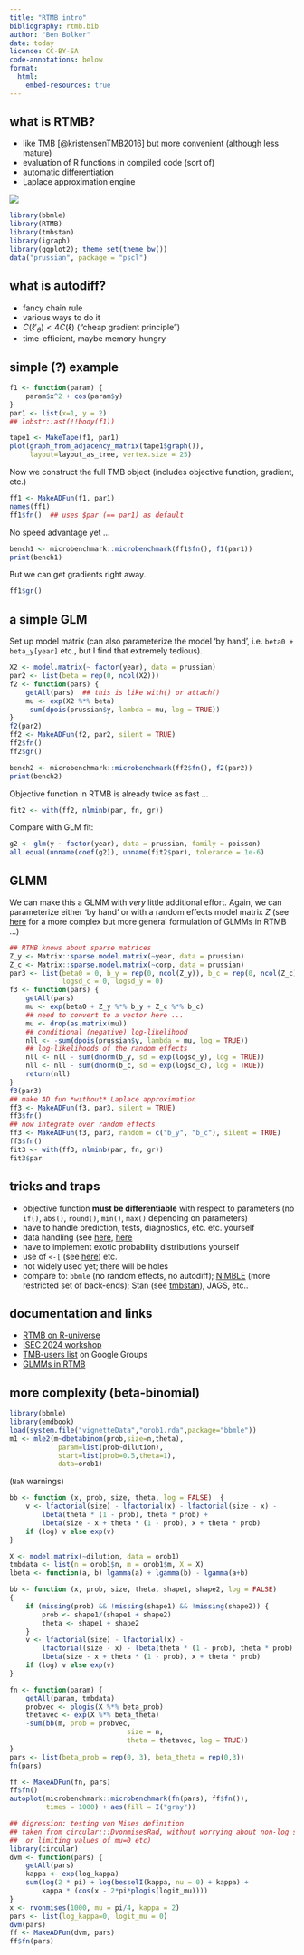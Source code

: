 ```yaml
---
title: "RTMB intro"
bibliography: rtmb.bib
author: "Ben Bolker"
date: today
licence: CC-BY-SA
code-annotations: below
format:
  html:
    embed-resources: true
---
```


## what is RTMB?

* like TMB [@kristensenTMB2016] but more convenient (although less mature)
* evaluation of R functions in compiled code (sort of)
* automatic differentiation
* Laplace approximation engine

![](pix/TMB.png)

```r
library(bbmle)
library(RTMB)
library(tmbstan)
library(igraph)
library(ggplot2); theme_set(theme_bw())
data("prussian", package = "pscl")
```

## what is autodiff?

- fancy chain rule
- various ways to do it
- $C(\ell'_\theta)<4C(\ell)$ ("cheap gradient principle")
- time-efficient, maybe memory-hungry

## simple (?) example

```r
f1 <- function(param) {
    param$x^2 + cos(param$y)
}
par1 <- list(x=1, y = 2)
## lobstr::ast(!!body(f1))
```

```r
tape1 <- MakeTape(f1, par1)
plot(graph_from_adjacency_matrix(tape1$graph()),
     layout=layout_as_tree, vertex.size = 25)
```

Now we construct the full TMB object (includes objective function, gradient, etc.)
```r
ff1 <- MakeADFun(f1, par1)
names(ff1)
ff1$fn()  ## uses $par (== par1) as default
```

No speed advantage yet ...

```r
bench1 <- microbenchmark::microbenchmark(ff1$fn(), f1(par1))
print(bench1)
```

But we can get gradients right away.

```r
ff1$gr()
```

## a simple GLM

Set up model matrix (can also parameterize the model 'by hand', i.e. `beta0 + beta_y[year]` etc., but I find that extremely tedious).

```r
X2 <- model.matrix(~ factor(year), data = prussian)
par2 <- list(beta = rep(0, ncol(X2)))
f2 <- function(pars) {
    getAll(pars)  ## this is like with() or attach()
    mu <- exp(X2 %*% beta)
    -sum(dpois(prussian$y, lambda = mu, log = TRUE))
}
f2(par2)
ff2 <- MakeADFun(f2, par2, silent = TRUE)
ff2$fn()
ff2$gr()
```

```r
bench2 <- microbenchmark::microbenchmark(ff2$fn(), f2(par2))
print(bench2)
```

Objective function in RTMB is already twice as fast ...

```r
fit2 <- with(ff2, nlminb(par, fn, gr))
```

Compare with GLM fit:

```r
g2 <- glm(y ~ factor(year), data = prussian, family = poisson)
all.equal(unname(coef(g2)), unname(fit2$par), tolerance = 1e-6)
```

## GLMM

We can make this a GLMM with *very* little additional effort. Again, we can parameterize either 'by hand' or with a random effects model matrix $Z$ (see [here](http://bbolker.github.io/bbmisc/rtmb_glmm.html) for a more complex but more general formulation of GLMMs in RTMB ...)

```r
## RTMB knows about sparse matrices
Z_y <- Matrix::sparse.model.matrix(~year, data = prussian)
Z_c <- Matrix::sparse.model.matrix(~corp, data = prussian)
par3 <- list(beta0 = 0, b_y = rep(0, ncol(Z_y)), b_c = rep(0, ncol(Z_c)),
             logsd_c = 0, logsd_y = 0)
f3 <- function(pars) {
    getAll(pars)
    mu <- exp(beta0 + Z_y %*% b_y + Z_c %*% b_c)
    ## need to convert to a vector here ...
    mu <- drop(as.matrix(mu))
    ## conditional (negative) log-likelihood
    nll <- -sum(dpois(prussian$y, lambda = mu, log = TRUE))
    ## log-likelihoods of the random effects
    nll <- nll - sum(dnorm(b_y, sd = exp(logsd_y), log = TRUE))
    nll <- nll - sum(dnorm(b_c, sd = exp(logsd_c), log = TRUE))
    return(nll)
}
f3(par3)
## make AD fun *without* Laplace approximation
ff3 <- MakeADFun(f3, par3, silent = TRUE)
ff3$fn()
## now integrate over random effects
ff3 <- MakeADFun(f3, par3, random = c("b_y", "b_c"), silent = TRUE)
ff3$fn()
fit3 <- with(ff3, nlminb(par, fn, gr))
fit3$par
```

## tricks and traps

* objective function **must be differentiable** with respect to parameters (no `if()`, `abs()`, `round()`, `min()`, `max()` depending on parameters)
* have to handle prediction, tests, diagnostics, etc. etc. yourself
* data handling (see [here](https://groups.google.com/g/tmb-users/c/sq3y5aTwvjo), [here](https://groups.google.com/g/tmb-users/c/YzSjsHyFYJ8)
* have to implement exotic probability distributions yourself
* use of `<-[` (see [here](https://groups.google.com/g/tmb-users/c/HlPqkfcCa1g)) etc.
* not widely used yet; there will be holes
* compare to: `bbmle` (no random effects, no autodiff); [NIMBLE](https://r-nimble.org/) (more restricted set of back-ends); Stan (see [tmbstan](https://CRAN.R-project.org/package=tmbstan)), JAGS, etc..

## documentation and links

- [RTMB on R-universe](https://kaskr.r-universe.dev/RTMB)
- [ISEC 2024 workshop](http://www.nielsensweb.org/swansea2024/)
- [TMB-users list](https://groups.google.com/g/tmb-users) on Google Groups
- [GLMMs in RTMB](http://bbolker.github.io/bbmisc/rtmb_glmm.html)

## more complexity (beta-binomial)

```r
library(bbmle)
library(emdbook)
load(system.file("vignetteData","orob1.rda",package="bbmle"))
m1 <- mle2(m~dbetabinom(prob,size=n,theta),
            param=list(prob~dilution),
            start=list(prob=0.5,theta=1),
            data=orob1)
```

(`NaN` warnings)

```r
bb <- function (x, prob, size, theta, log = FALSE)  {
    v <- lfactorial(size) - lfactorial(x) - lfactorial(size - x) -
        lbeta(theta * (1 - prob), theta * prob) +
        lbeta(size - x + theta * (1 - prob), x + theta * prob)
    if (log) v else exp(v)
}
```

```r
X <- model.matrix(~dilution, data = orob1)
tmbdata <- list(n = orob1$n, m = orob1$m, X = X)
lbeta <- function(a, b) lgamma(a) + lgamma(b) - lgamma(a+b)

bb <- function (x, prob, size, theta, shape1, shape2, log = FALSE) 
{
    if (missing(prob) && !missing(shape1) && !missing(shape2)) {
        prob <- shape1/(shape1 + shape2)
        theta <- shape1 + shape2
    }
    v <- lfactorial(size) - lfactorial(x) -
        lfactorial(size - x) - lbeta(theta * (1 - prob), theta * prob) +
        lbeta(size - x + theta * (1 - prob), x + theta * prob)
    if (log) v else exp(v)
}

fn <- function(param) {
    getAll(param, tmbdata)
    probvec <- plogis(X %*% beta_prob)
    thetavec <- exp(X %*% beta_theta)
    -sum(bb(m, prob = probvec,
                             size = n,
                             theta = thetavec, log = TRUE))
}
pars <- list(beta_prob = rep(0, 3), beta_theta = rep(0,3))
fn(pars)    

ff <- MakeADFun(fn, pars)
ff$fn()
autoplot(microbenchmark::microbenchmark(fn(pars), ff$fn()),
         times = 1000) + aes(fill = I("gray"))
```

```r
## digression: testing von Mises definition
## taken from circular:::DvonmisesRad, without worrying about non-log scale
##  or limiting values of mu=0 etc)
library(circular)
dvm <- function(pars) {
    getAll(pars)
    kappa <- exp(log_kappa)
    sum(log(2 * pi) + log(besselI(kappa, nu = 0) + kappa) +
        kappa * (cos(x - 2*pi*plogis(logit_mu))))
}
x <- rvonmises(1000, mu = pi/4, kappa = 2)
pars <- list(log_kappa=0, logit_mu = 0)
dvm(pars)
ff <- MakeADFun(dvm, pars)
ff$fn(pars)
```

